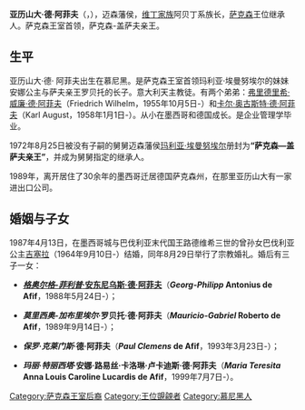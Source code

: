 '''亚历山大·德·阿菲夫'''（{{lang-de|'''Alexander de Afif'''}}，{{bd|1954年|2月12日}}），迈森藩侯，[[维丁王朝|维丁家族]]阿贝丁系族长，[[萨克森|萨克森]]王位继承人。萨克森王室首领，萨克森-盖萨夫亲王。

== 生平 ==
亚历山大·德· 阿菲夫出生在慕尼黑。是萨克森王室首领玛利亚·埃曼努埃尔的妹妹安娜公主与萨夫亲王罗贝托的长子。意大利天主教徒。有两个弟弟：[[弗里德里希·威廉·德·阿菲夫_(薩克森-盖萨夫王子)|弗里德里希·威廉·德·阿菲夫]]（Friedrich Wilhelm，1955年10月5日-）和[[卡尔·奥古斯特·德·阿菲夫_(薩克森-盖萨夫王子)|卡尔·奥古斯特·德·阿菲夫]]（Karl August，1958年1月1日-）。从小在墨西哥和德国成长。是企业管理学毕业。

1972年8月25日被没有子嗣的舅舅迈森藩侯[[玛利亚·埃曼努埃尔|玛利亚·埃曼努埃尔]]册封为'''“萨克森—盖萨夫亲王”'''，并成为舅舅指定的继承人。

1989年，离开居住了30余年的墨西哥迁居德国萨克森州，在那里亚历山大有一家进出口公司。

== 婚姻与子女 ==
1987年4月13日，在墨西哥城与巴伐利亚末代国王路德维希三世的曾孙女巴伐利亚公主[[吉塞拉_(巴伐利亚公主)|吉塞拉]]（1964年9月10日-）结婚，同年8月29日举行了宗教婚礼。婚后有三子一女：

* [[格奥尔格-菲利普_(薩克森-盖萨夫王子)|'''''格奥尔格-菲利普''·安东尼乌斯·德·阿菲夫''']]（'''''Georg-Philipp'' Antonius de Afif'''，1988年5月24日-）；

* '''''莫里西奥-加布里埃尔''·罗贝托·德·阿菲夫'''（'''''Mauricio-Gabriel'' Roberto de Afif'''，1989年9月14日-）；

* '''''保罗·克莱门斯''·德·阿菲夫'''（'''''Paul Clemens'' de Afif'''，1993年3月23日-）；

* '''''玛丽·特丽西塔''·安娜·路易丝·卡洛琳·卢卡迪斯·德·阿菲夫'''（'''''Maria Teresita'' Anna Louis Caroline Lucardis de Afif'''，1999年7月7日-）。


{{start box}}
{{s-before|[[玛利亚·埃曼努埃尔|玛利亚·埃曼努埃尔]]}}
{{s-title|[[萨克森统治者列表|薩克森王位繼承人]]|2012年7月23日－<br />与[[阿爾布萊希特·約瑟夫_(薩克森)|阿爾布萊希特·約瑟夫]]和[[鲁迪格_(薩克森王子)|鲁迪格]]有争议}}
{{s-after|[[格奥尔格-菲利普_(薩克森-盖萨夫王子)|格奥尔格-菲利普]]}}
{{end box}}

{{DEFAULTSORT:Alexander Prinz von Sachsen}}
[[Category:萨克森王室后裔|Category:萨克森王室后裔]]
[[Category:王位覬覦者|Category:王位覬覦者]]
[[Category:慕尼黑人|Category:慕尼黑人]]